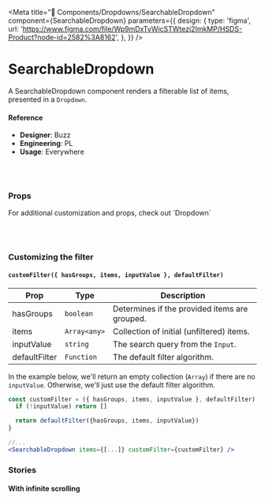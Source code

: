 
<Meta
  title="🧬 Components/Dropdowns/SearchableDropdown"
  component={SearchableDropdown}
  parameters={{
    design: {
      type: 'figma',
      url:
        'https://www.figma.com/file/Wp9mDxTvWicSTWtezj2ImkMP/HSDS-Product?node-id=2582%3A8162',
    },
  }}
/>

# SearchableDropdown

A SearchableDropdown component renders a filterable list of items, presented in a `Dropdown`.

<Canvas>
  <Story name="default">
    <div style={{ paddingTop: boolean('dropUp', false) ? '400px' : 0 }}>
      <SearchableDropdown
        itemFilterKey="label"
        closeOnSelect={boolean('closeOnSelect', true)}
        items={items}
        limit={number('limit', 5)}
        autoInput={boolean('autoInput', true)}
        isOpen={boolean('isOpen', false)}
        dropUp={boolean('dropUp', false)}
      />
    </div>
  </Story>
</Canvas>

#### Reference

- **Designer**: Buzz
- **Engineering**: PL
- **Usage**: Everywhere

<br />
<br />

### Props

<ArgsTable of={SearchableDropdown} />

<p>For additional customization and props, check out `Dropdown`</p>

<br />
<br />

### Customizing the filter

#### `customFilter({ hasGroups, items, inputValue }, defaultFilter)`

| Prop          | Type         | Description                                   |
| ------------- | ------------ | --------------------------------------------- |
| hasGroups     | `boolean`    | Determines if the provided items are grouped. |
| items         | `Array<any>` | Collection of initial (unfiltered) items.     |
| inputValue    | `string`     | The search query from the `Input`.            |
| defaultFilter | `Function`   | The default filter algorithm.                 |

In the example below, we'll return an empty collection (`Array`) if there are no `inputValue`. Otherwise, we'll just use the default filter algorithm.

```jsx
const customFilter = ({ hasGroups, items, inputValue }, defaultFilter) => {
  if (!inputValue) return []

  return defaultFilter({hasGroups, items, inputValue})
}

//...
<SearchableDropdown items={[...]} customFilter={customFilter} />
```

### Stories

#### With infinite scrolling

<Canvas>
  <Story name="with infinite scrolling">
    <InfiniteScroll />
  </Story>
</Canvas>
